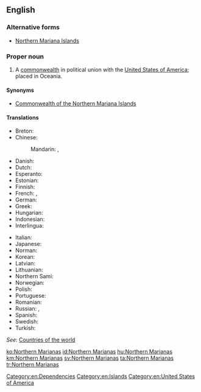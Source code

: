 ==English==
{{wikipedia|Northern Mariana Islands}}

===Alternative forms===
* [[Northern Mariana Islands]]

===Proper noun===
{{en-proper noun|head=[[northern|Northern]] [[Marianas]]}}

# A [[commonwealth]] in political union with the [[United States of America]]; placed in Oceania.

====Synonyms====
* {{sense|US commonwealth in Oceania}} [[Commonwealth of the Northern Mariana Islands]] {{a|formal}}

====Translations====
{{trans-top|Northern Marianas}}
* Breton: {{t|br|Inizi Mariana an Norzh}}
* Chinese:
*: Mandarin: {{t+|cmn|北馬里亞納群島|sc=Hani}}, {{t|cmn|北马里亚纳群岛|tr=Běi Mǎlǐyǎnà qúndǎo|sc=Hani}}
* Danish: {{t|da|Nordmarianerne}}
* Dutch: {{t|nl|Noordelijke Marianen}}
* Esperanto: {{t|eo|Nord-Marianoj}}
* Estonian: {{t|et|Põhja-Mariaanid}}
* Finnish: {{t|fi|Pohjois-Mariaanit}}
* French: {{t+|fr|îles Mariannes du Nord|f-p}}, {{t|fr|Mariannes du Nord|f-p}}
* German: {{t|de|Nördliche Marianen|f-p}}
* Greek: {{t|el|Νήσοι Βόρειες Μαριάνες}}
* Hungarian: {{t|hu|Északi Mariana-szigetek}}
* Indonesian: {{t|id|Kepulauan Mariana Utara}}
* Interlingua: {{t|ia|Marianas del Norte}}
{{trans-mid}}
* Italian: {{t|it|Marianne settentrionali}}
* Japanese: {{t|ja|北マリアナ諸島|tr=Kita Mariana shotō}}
* Norman: {{t|nrf|Mêrriennes du Nord|f-p}}
* Korean: {{t|ko|북마리아나 제도|sc=Kore}}
* Latvian: {{t|lv|Ziemeļu Marianas Salas}}
* Lithuanian: {{t|lt|Marianos Šiaurinės Salos}}
* Northern Sami: {{t|se|Davve-Mariánat}}
* Norwegian: {{t|no|Nord-Marianene}}
* Polish: {{t+|pl|Mariany Północne}}
* Portuguese: {{t|pt|Marianas do Norte}}
* Romanian: {{t|ro|Insulele Mariane de Nord}}
* Russian: {{t|ru|Се́верные Мариа́нские острова́|m-p}}, {{t|ru|Се́верные Мариа́ны|f-p}}
* Spanish: {{t+|es|Islas Marianas del Norte}}
* Swedish: {{t+|sv|Nordmarianerna}}
* Turkish: {{t+|tr|Kuzey Mariana Adaları}}
{{trans-bottom}}
''See'': [[Appendix:Countries of the world|Countries of the world]]

[[Category:en:Dependencies]]
[[Category:en:Islands]]
[[Category:en:United States of America]]

[[ko:Northern Marianas]]
[[id:Northern Marianas]]
[[hu:Northern Marianas]]
[[km:Northern Marianas]]
[[sv:Northern Marianas]]
[[ta:Northern Marianas]]
[[tr:Northern Marianas]]